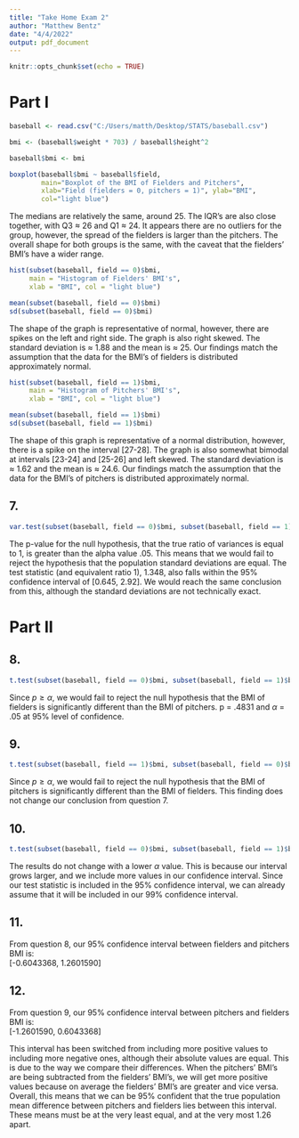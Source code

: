 ---
title: "Take Home Exam 2"
author: "Matthew Bentz"
date: "4/4/2022"
output: pdf_document
---

```{r setup, include=FALSE}
knitr::opts_chunk$set(echo = TRUE)
```

# Part I

```{r}
baseball <- read.csv("C:/Users/matth/Desktop/STATS/baseball.csv")

bmi <- (baseball$weight * 703) / baseball$height^2

baseball$bmi <- bmi

boxplot(baseball$bmi ~ baseball$field,
        main="Boxplot of the BMI of Fielders and Pitchers", 
        xlab="Field (fielders = 0, pitchers = 1)", ylab="BMI",
        col="light blue")
```

The medians are relatively the same, around 25. The IQR's are also close together, with Q3 $\approx$ 26 and Q1 $\approx$ 24. It appears there are no outliers for the group, however, the spread of the fielders is larger than the pitchers. The overall shape for both groups is the same, with the caveat that the fielders' BMI's have a wider range.

```{r}
hist(subset(baseball, field == 0)$bmi,
     main = "Histogram of Fielders' BMI's",
     xlab = "BMI", col = "light blue")

mean(subset(baseball, field == 0)$bmi)
sd(subset(baseball, field == 0)$bmi)
```

The shape of the graph is representative of normal, however, there are spikes on the left and right side. The graph is also right skewed. The standard deviation is $\approx$ 1.88 and the mean is $\approx$ 25. Our findings match the assumption that the data for the BMI's of fielders is distributed approximately normal.

```{r}
hist(subset(baseball, field == 1)$bmi,
     main = "Histogram of Pitchers' BMI's",
     xlab = "BMI", col = "light blue")

mean(subset(baseball, field == 1)$bmi)
sd(subset(baseball, field == 1)$bmi)
```

The shape of this graph is representative of a normal distribution, however, there is a spike on the interval [27-28]. The graph is also somewhat bimodal at intervals [23-24] and [25-26] and left skewed. The standard deviation is $\approx$ 1.62 and the mean is $\approx$ 24.6. Our findings match the assumption that the data for the BMI's of pitchers is distributed approximately normal.


## 7.  
```{r}
var.test(subset(baseball, field == 0)$bmi, subset(baseball, field == 1)$bmi)
```

The p-value for the null hypothesis, that the true ratio of variances is equal to 1, is greater than the alpha value .05. This means that we would fail to reject the hypothesis that the population standard deviations are equal. The test statistic (and equivalent ratio 1), 1.348, also falls within the 95% confidence interval of [0.645, 2.92]. We would reach the same conclusion from this, although the standard deviations are not technically exact.  

# Part II

## 8.  

```{r}
t.test(subset(baseball, field == 0)$bmi, subset(baseball, field == 1)$bmi)
```

Since $p \geq \alpha$, we would fail to reject the null hypothesis that the BMI of fielders is significantly different than the BMI of pitchers. p = .4831 and $\alpha$ = .05 at 95% level of confidence.

## 9.  

```{r}
t.test(subset(baseball, field == 1)$bmi, subset(baseball, field == 0)$bmi)
```

Since $p \geq \alpha$, we would fail to reject the null hypothesis that the BMI of pitchers is significantly different than the BMI of fielders. This finding does not change our conclusion from question 7.

## 10.  

```{r}
t.test(subset(baseball, field == 0)$bmi, subset(baseball, field == 1)$bmi, conf.level = .99)
```

The results do not change with a lower $\alpha$ value. This is because our interval grows larger, and we include more values in our confidence interval. Since our test statistic is included in the 95% confidence interval, we can already assume that it will be included in our 99% confidence interval.

## 11.  

From question 8, our 95% confidence interval between fielders and pitchers BMI is:  
[-0.6043368,  1.2601590]
 
## 12.  

From question 9, our 95% confidence interval between pitchers and fielders BMI is:  
[-1.2601590,  0.6043368]  
  
This interval has been switched from including more positive values to including more negative ones, although their absolute values are equal. This is due to the way we compare their differences. When the pitchers' BMI's are being subtracted from the fielders' BMI's, we will get more positive values because on average the fielders' BMI's are greater and vice versa. Overall, this means that we can be 95% confident that the true population mean difference between pitchers and fielders lies between this interval. These means must be at the very least equal, and at the very most 1.26 apart.


























